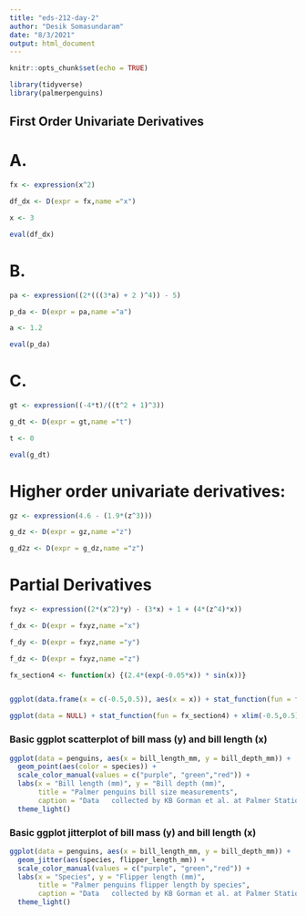 ```yaml
---
title: "eds-212-day-2"
author: "Desik Somasundaram"
date: "8/3/2021"
output: html_document
---
```


```r
knitr::opts_chunk$set(echo = TRUE)

library(tidyverse)
library(palmerpenguins)

```

## First Order Univariate Derivatives

# A.

```r

fx <- expression(x^2)

df_dx <- D(expr = fx,name ="x")

x <- 3

eval(df_dx)

```

# B.

```r

pa <- expression((2*(((3*a) + 2 )^4)) - 5)

p_da <- D(expr = pa,name ="a")

a <- 1.2

eval(p_da)

```

# C.

```r

gt <- expression((-4*t)/((t^2 + 1)^3))

g_dt <- D(expr = gt,name ="t")

t <- 0

eval(g_dt)

```
# Higher order univariate derivatives:

```r
gz <- expression(4.6 - (1.9*(z^3)))

g_dz <- D(expr = gz,name ="z")

g_d2z <- D(expr = g_dz,name ="z")

```


# Partial Derivatives 

```r
fxyz <- expression((2*(x^2)*y) - (3*x) + 1 + (4*(z^4)*x))

f_dx <- D(expr = fxyz,name ="x")

f_dy <- D(expr = fxyz,name ="y")

f_dz <- D(expr = fxyz,name ="z")

```


```r
fx_section4 <- function(x) {(2.4*(exp(-0.05*x)) * sin(x))}


ggplot(data.frame(x = c(-0.5,0.5)), aes(x = x)) + stat_function(fun = fx_section4)

ggplot(data = NULL) + stat_function(fun = fx_section4) + xlim(-0.5,0.5)

```

### Basic ggplot scatterplot of bill mass (y) and bill length (x)

```r

ggplot(data = penguins, aes(x = bill_length_mm, y = bill_depth_mm)) + 
  geom_point(aes(color = species)) + 
  scale_color_manual(values = c("purple", "green","red")) +
  labs(x = "Bill length (mm)", y = "Bill depth (mm)", 
       title = "Palmer penguins bill size measurements", 
       caption = "Data   collected by KB Gorman et al. at Palmer Station", color = "Species") +
  theme_light()

```

### Basic ggplot jitterplot of bill mass (y) and bill length (x)

```r

ggplot(data = penguins, aes(x = bill_length_mm, y = bill_depth_mm)) + 
  geom_jitter(aes(species, flipper_length_mm)) + 
  scale_color_manual(values = c("purple", "green","red")) +
  labs(x = "Species", y = "Flipper length (mm)", 
       title = "Palmer penguins flipper length by species", 
       caption = "Data   collected by KB Gorman et al. at Palmer Station", color = "Species") +
  theme_light()

```

